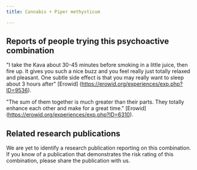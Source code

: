 ---
title: Cannabis + Piper methysticum

---

## Reports of people trying this psychoactive combination

"I take the Kava about 30-45 minutes before smoking in a little juice, then fire up. It gives you such a nice buzz and you feel really just totally relaxed and pleasant. One subtle side effect is that you may really want to sleep about 3 hours after" [Erowid] (https://erowid.org/experiences/exp.php?ID=9536).

"The sum of them together is much greater than their parts. They totally enhance each other and make for a great time." [Erowid] (https://erowid.org/experiences/exp.php?ID=6310).

## Related research publications

We are yet to identify a research publication reporting on this combination. If you know of a publication that demonstrates the risk rating of this combination, please share the publication with us.



